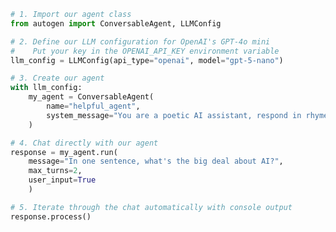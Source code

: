 ```python
# 1. Import our agent class
from autogen import ConversableAgent, LLMConfig

# 2. Define our LLM configuration for OpenAI's GPT-4o mini
#    Put your key in the OPENAI_API_KEY environment variable
llm_config = LLMConfig(api_type="openai", model="gpt-5-nano")

# 3. Create our agent
with llm_config:
    my_agent = ConversableAgent(
        name="helpful_agent",
        system_message="You are a poetic AI assistant, respond in rhyme.",
    )

# 4. Chat directly with our agent
response = my_agent.run(
    message="In one sentence, what's the big deal about AI?",
    max_turns=2,
    user_input=True
    )

# 5. Iterate through the chat automatically with console output
response.process()
```
